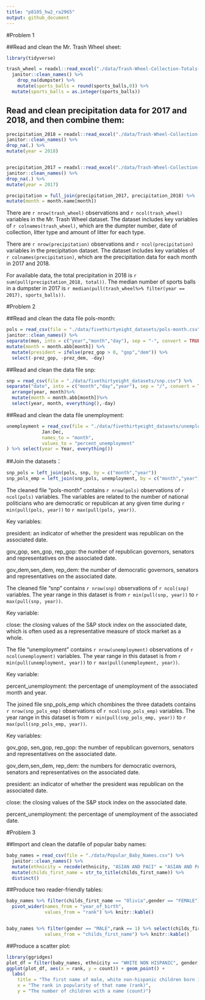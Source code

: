 ```yaml
---
title: "p8105_hw2_ra2965"
output: github_document
---
```

#Problem 1

##Read and clean the Mr. Trash Wheel sheet:

```r
library(tidyverse)

trash_wheel = readxl::read_excel("./data/Trash-Wheel-Collection-Totals-8-6-19.xlsx", sheet = "Mr. Trash Wheel", range = "A2:N406") %>%
  janitor::clean_names() %>%
    drop_na(dumpster) %>%
    mutate(sports_balls = round(sports_balls,0)) %>%
  mutate(sports_balls = as.integer(sports_balls))
```

## Read and clean precipitation data for 2017 and 2018, and then combine them:

```r

precipitation_2018 = readxl::read_excel("./data/Trash-Wheel-Collection-Totals-8-6-19.xlsx",sheet = "2018 Precipitation", skip = 1) %>%
janitor::clean_names() %>%
drop_na(.) %>%
mutate(year = 2018)


precipitation_2017 = readxl::read_excel("./data/Trash-Wheel-Collection-Totals-8-6-19.xlsx",sheet = "2017 Precipitation",skip = 1) %>%
janitor::clean_names() %>%
drop_na(.) %>%
mutate(year = 2017)

precipitation = full_join(precipitation_2017, precipitation_2018) %>%
mutate(month = month.name[month])

```
There are `r nrow(trash_wheel)` observations and `r ncol(trash_wheel)` variables in the Mr. Trash Wheel dataset. The dataset includes key variables of `r colnames(trash_wheel)`, which are the dumpter number, date of collection, litter type and amount of litter for each type.


There are `r nrow(precipitation)` observations and `r ncol(precipitation)` variables in the precipitation dataset. The dataset includes key variables of `r colnames(precipitation)`, which are the precipitation data for each month in 2017 and 2018.

For available data, the total precipitation in 2018 is `r sum(pull(precipitation_2018, total))`. The median number of sports balls in a dumpster in 2017 is `r median(pull(trash_wheel%>% filter(year == 2017), sports_balls))`.

#Problem 2

##Read and clean the data file pols-month:
```r

pols = read_csv(file = "./data/fivethirtyeight_datasets/pols-month.csv") %>%
janitor::clean_names() %>%
separate(mon, into = c("year","month","day"), sep = "-", convert = TRUE) %>%
mutate(month = month.abb[month]) %>%
  mutate(president = ifelse(prez_gop > 0, "gop","dem")) %>%
  select(-prez_gop, -prez_dem, -day)

```

##Read and clean the data file snp:

```r

snp = read_csv(file = "./data/fivethirtyeight_datasets/snp.csv") %>%
separate("date", into = c("month","day","year"), sep = "/", convert = TRUE) %>%
  arrange(year, month)%>%
  mutate(month = month.abb[month])%>%
  select(year, month, everything(),-day)

```


##Read and clean the data file unemployment:
```r

unemployment = read_csv(file = "./data/fivethirtyeight_datasets/unemployment.csv") %>% pivot_longer(
             Jan:Dec,
             names_to = "month",
             values_to = "percent_unemployment"
) %>% select(year = Year, everything())

```

##Join the datasets：

```r

snp_pols = left_join(pols, snp, by = c("month","year"))
snp_pols_emp = left_join(snp_pols, unemployment, by = c("month","year"))

```

The cleaned file “pols-month” contains `r nrow(pols)` observations of `r ncol(pols)` variables. The variables are related to the number of national politicians who are democratic or republican at any given time during `r min(pull(pols, year))` to `r max(pull(pols, year))`. 

Key variables:

president: an indicator of whether the president was republican on the associated date. 

gov_gop, sen_gop, rep_gop: the number of republican governors, senators and representatives on the associated date. 

gov_dem,sen_dem, rep_dem: the number of democratic governors, senators and representatives on the associated date.


The cleaned file “snp” contains `r nrow(snp)` observations of `r ncol(snp)` variables. The year range in this dataset is from `r min(pull(snp, year))` to `r max(pull(snp, year))`.

Key variable: 

close: the closing values of the S&P stock index on the associated date, which is often used as a representative measure of stock market as a whole.


The file “unemployment” contains `r nrow(unemployment)` observations of `r ncol(unemployment)` variables. The year range in this dataset is from `r min(pull(unemployment, year))` to `r max(pull(unemployment, year))`. 

Key variable:

percent_unemployment: the percentage of unemployment of the associated month and year.


The joined file snp_pols_emp which chombines the three datadets contains `r nrow(snp_pols_emp)` observations of `r ncol(snp_pols_emp)` variables. The year range in this dataset is from `r min(pull(snp_pols_emp, year))` to `r max(pull(snp_pols_emp, year))`. 

Key variables:

gov_gop, sen_gop, rep_gop: the number of republican governors, senators and representatives on the associated date.

gov_dem,sen_dem, rep_dem: the numbers for democratic overnors, senators and representatives on the associated date. 

president: an indicator of whether the president was republican on the associated date.

close: the closing values of the S&P stock index on the associated date. 

percent_unemployment: the percentage of unemployment of the associated date.

#Problem 3

##Import and clean the datafile of popular baby names:

```r
baby_names = read_csv(file = "./data/Popular_Baby_Names.csv") %>%
  janitor::clean_names() %>%
  mutate(ethnicity = recode(ethnicity, "ASIAN AND PACI" = "ASIAN AND PACIFIC ISLANDER", "BLACK NON HISP"= "BLACK NON HISPANIC","WHITE NON HISP" = "WHITE NON HISPANIC")) %>%
  mutate(childs_first_name = str_to_title(childs_first_name)) %>%
  distinct()

```

##Produce two reader-friendly tables:

```r
baby_names %>% filter(childs_first_name == "Olivia",gender == "FEMALE") %>% select(childs_first_name, year_of_birth,ethnicity, rank) %>%
  pivot_wider(names_from = "year_of_birth",
              values_from = "rank") %>% knitr::kable()


baby_names %>% filter(gender == "MALE",rank == 1) %>% select(childs_first_name, year_of_birth,ethnicity) %>% pivot_wider(names_from = "year_of_birth",
              values_from = "childs_first_name") %>% knitr::kable()
```

##Produce a scatter plot:
```r
library(ggridges)
plot_df = filter(baby_names, ethnicity == "WHITE NON HISPANIC", gender == "MALE", year_of_birth == 2016)
ggplot(plot_df, aes(x = rank, y = count)) + geom_point() +
  labs(
    title = "The first name of male, white non-hispanic children born in 2016",
    x = "The rank in popularity of that name (rank)",
    y = "The number of children with a name (count)")
  
```

